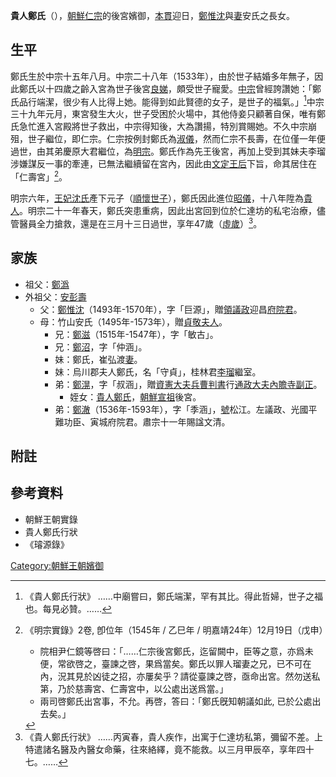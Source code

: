 '''貴人鄭氏'''（{{bd|1520年||1566年|}}），[[朝鮮仁宗|朝鮮仁宗]]的後宮嬪御，[[本貫|本貫]]迎日，[[鄭惟沈|鄭惟沈]]與[[妻|妻]]安氏之長女。

== 生平 ==
鄭氏生於中宗十五年八月。中宗二十八年（1533年），由於世子結婚多年無子，因此鄭氏以十四歲之齡入宮為世子後宮[[良娣|良娣]]，頗受世子寵愛。[[朝鮮中宗|中宗]]曾經誇讚她：「鄭氏品行端潔，很少有人比得上她。能得到如此賢德的女子，是世子的福氣。」<ref>《貴人鄭氏行狀》 ……中廟嘗曰，鄭氏端潔，罕有其比。得此哲婦，世子之福也。每見必贊。……</ref>中宗三十九年元月，東宮發生大火，世子受困於火場中，其他侍妾只顧著自保，唯有鄭氏急忙進入宮殿將世子救出，中宗得知後，大為讚揚，特別賞賜她。不久中宗崩殂，世子繼位，即仁宗。仁宗按例封鄭氏為[[淑儀|淑儀]]，然而仁宗不長壽，在位僅一年便過世，由其弟慶原大君繼位，為[[朝鮮明宗|明宗]]。鄭氏作為先王後宮，再加上受到其妹夫李瑠涉嫌謀反一事的牽連，已無法繼續留在宮內，因此由[[文定王后|文定王后]]下旨，命其居住在「仁壽宮」<ref>《明宗實錄》2卷, 卽位年（1545年 / 乙巳年 / 明嘉靖24年）12月19日（戊申）
*院相尹仁鏡等啓曰：「……仁宗後宮鄭氏，迄留闕中，臣等之意，亦爲未便，常欲啓之，臺諫之啓，果爲當矣。鄭氏以罪人瑠妻之兄，已不可在內，況其見於凶徒之招，亦屢矣乎？請從臺諫之啓，亟命出宮。然勿送私第，乃於慈壽宮、仁壽宮中，以公處出送爲當。」
*兩司啓鄭氏出宮事，不允。再啓，答曰：「鄭氏旣知朝議如此, 已於公處出去矣。」
</ref>。

明宗六年，[[仁順王后|王妃沈氏]]產下元子（[[順懷世子|順懷世子]]），鄭氏因此進位[[昭儀|昭儀]]，十八年陞為[[貴人|貴人]]。明宗二十一年春天，鄭氏突患重病，因此出宮回到位於仁達坊的私宅治療，儘管醫員全力搶救，還是在三月十三日過世，享年47歲（[[虛歲|虛歲]]）<ref>《貴人鄭氏行狀》 ……丙寅春，貴人疾作，出寓于仁達坊私第，彌留不差。上特遣諸名醫及內醫女命藥，往來絡繹，竟不能救。以三月甲辰卒，享年四十七。……</ref>。

==家族==
*祖父：[[鄭潙|鄭潙]]
*外祖父：[[安彭壽|安彭壽]]
**父：[[鄭惟沈|鄭惟沈]]（1493年-1570年），字「巨源」，贈[[領議政|領議政]]迎昌[[府院君|府院君]]。
**母：竹山安氏（1495年-1573年），贈[[貞敬夫人|貞敬夫人]]。
***兄：[[鄭滋|鄭滋]]（1515年-1547年），字「敏古」。
***兄：[[鄭沼|鄭沼]]，字「仲涵」。
***妹：鄭氏，崔弘渡[[妻|妻]]。
***妹：烏川郡夫人鄭氏，名「守貞」，桂林君[[李瑠|李瑠]]繼室。
***弟：[[鄭滉|鄭滉]]，字「叔涵」，贈[[資憲大夫|資憲大夫]][[兵曹判書|兵曹判書]]行[[通政大夫|通政大夫]][[內贍寺副正|內贍寺副正]]。
****姪女：[[貴人鄭氏_(朝鮮宣祖)|貴人鄭氏]]，[[朝鮮宣祖|朝鮮宣祖]]後宮。
***弟：[[鄭澈|鄭澈]]（1536年-1593年），字「季涵」，[[號|號]]松江。左議政、光國平難功臣、寅城府院君。肅宗十一年賜諡文清。

== 附註 ==
{{reflist}}

== 參考資料 ==
*朝鮮王朝實錄
*貴人鄭氏行狀 
*《璿源錄》

[[Category:朝鮮王朝嬪御|Category:朝鮮王朝嬪御]]